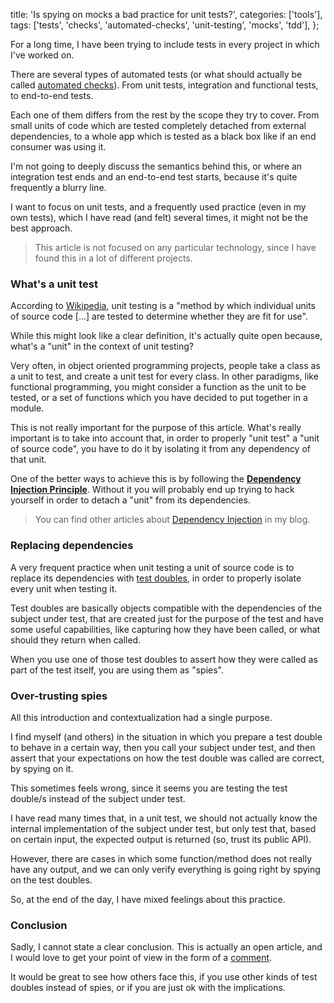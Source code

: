   title: 'Is spying on mocks a bad practice for unit tests?',
  categories: ['tools'],
  tags: ['tests', 'checks', 'automated-checks', 'unit-testing', 'mocks', 'tdd'],
};

For a long time, I have been trying to include tests in every project in which I've worked on.

There are several types of automated tests (or what should actually be called [automated checks](https://abstracta.us/insights/guide-continuous-testing/automated-checks)). From unit tests, integration and functional tests, to end-to-end tests.

Each one of them differs from the rest by the scope they try to cover. From small units of code which are tested completely detached from external dependencies, to a whole app which is tested as a black box like if an end consumer was using it.

I'm not going to deeply discuss the semantics behind this, or where an integration test ends and an end-to-end test starts, because it's quite frequently a blurry line.

I want to focus on unit tests, and a frequently used practice (even in my own tests), which I have read (and felt) several times, it might not be the best approach.

> This article is not focused on any particular technology, since I have found this in a lot of different projects.

### What's a unit test

According to [Wikipedia](https://en.wikipedia.org/wiki/Unit_testing), unit testing is a "method by which individual units of source code [...] are tested to determine whether they are fit for use".

While this might look like a clear definition, it's actually quite open because, what's a "unit" in the context of unit testing?

Very often, in object oriented programming projects, people take a class as a unit to test, and create a unit test for every class. In other paradigms, like functional programming, you might consider a function as the unit to be tested, or a set of functions which you have decided to put together in a module.

This is not really important for the purpose of this article. What's really important is to take into account that, in order to properly "unit test" a "unit of source code", you have to do it by isolating it from any dependency of that unit.

One of the better ways to achieve this is by following the **[Dependency Injection Principle](https://en.wikipedia.org/wiki/Dependency_inversion_principle)**. Without it you will probably end up trying to hack yourself in order to detach a "unit" from its dependencies.

> You can find other articles about [Dependency Injection](/tag/dependency-injection/) in my blog.

### Replacing dependencies

A very frequent practice when unit testing a unit of source code is to replace its dependencies with [test doubles](https://en.wikipedia.org/wiki/Test_double), in order to properly isolate every unit when testing it.

Test doubles are basically objects compatible with the dependencies of the subject under test, that are created just for the purpose of the test and have some useful capabilities, like capturing how they have been called, or what should they return when called.

When you use one of those test doubles to assert how they were called as part of the test itself, you are using them as "spies".

### Over-trusting spies

All this introduction and contextualization had a single purpose.

I find myself (and others) in the situation in which you prepare a test double to behave in a certain way, then you call your subject under test, and then assert that your expectations on how the test double was called are correct, by spying on it.

This sometimes feels wrong, since it seems you are testing the test double/s instead of the subject under test.

I have read many times that, in a unit test, we should not actually know the internal implementation of the subject under test, but only test that, based on certain input, the expected output is returned (so, trust its public API).

However, there are cases in which some function/method does not really have any output, and we can only verify everything is going right by spying on the test doubles.

So, at the end of the day, I have mixed feelings about this practice.

### Conclusion

Sadly, I cannot state a clear conclusion. This is actually an open article, and I would love to get your point of view in the form of a [comment](#comments-box).

It would be great to see how others face this, if you use other kinds of test doubles instead of spies, or if you are just ok with the implications.

